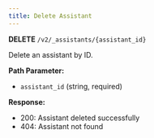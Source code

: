 ```yaml
---
title: Delete Assistant
---
```


**DELETE** `/v2/_assistants/{assistant_id}`

Delete an assistant by ID.

**Path Parameter:**
- `assistant_id` (string, required)

**Response:**
- 200: Assistant deleted successfully
- 404: Assistant not found